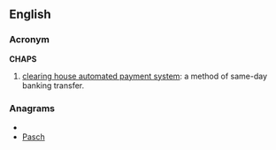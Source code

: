 ==English==
{{wikipedia}}
===Acronym===
'''CHAPS'''

# {{British}} [[clearing house automated payment system]]: a method of same-day banking transfer.

===Anagrams===
* {{alphagram|achps}}
* [[Pasch#English|Pasch]]
